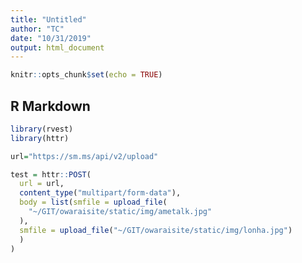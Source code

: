 ```yaml
---
title: "Untitled"
author: "TC"
date: "10/31/2019"
output: html_document
---
```


```r
knitr::opts_chunk$set(echo = TRUE)
```

## R Markdown


```r
library(rvest)
library(httr)
```


```r
url="https://sm.ms/api/v2/upload"


```


```r
test = httr::POST(
  url = url,
  content_type("multipart/form-data"),
  body = list(smfile = upload_file(
    "~/GIT/owaraisite/static/img/ametalk.jpg"
  ),
  smfile = upload_file("~/GIT/owaraisite/static/img/lonha.jpg")
  )
)
```


